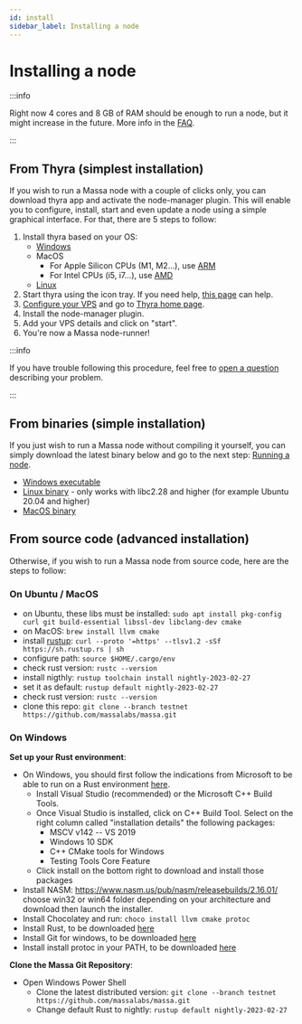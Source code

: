 ```yaml
---
id: install
sidebar_label: Installing a node
---
```


# Installing a node

:::info

Right now 4 cores and 8 GB of RAM should be enough to run a node, but it might increase in the future.
More info in the [FAQ](./faq.mdx).

:::

## From Thyra (simplest installation)

If you wish to run a Massa node with a couple of clicks only, you can download thyra app and activate the node-manager
plugin. This will enable you to configure, install, start and even update a node using a simple graphical interface.
For that, there are 5 steps to follow:

1. Install thyra based on your OS:
    - [Windows](https://github.com/massalabs/thyra/releases/latest/download/thyra-installer_windows_amd64.exe)
    - MacOS
        - For Apple Silicon CPUs (M1, M2...), use
        [ARM](https://github.com/massalabs/thyra/releases/latest/download/thyra-installer_darwin_arm64.tar.gz)
        - For Intel CPUs (i5, i7...), use
        [AMD](https://github.com/massalabs/thyra/releases/latest/download/thyra-installer_darwin_amd64.tar.gz)
    - [Linux](https://github.com/massalabs/thyra/releases/latest/download/thyra-installer_linux_amd64.tar.gz)
2. Start thyra using the icon tray. If you need help,
[this page](https://github.com/massalabs/thyra/blob/main/INSTALLATION.md) can help.
3. [Configure your VPS](https://github.com/massalabs/thyra-node-manager-plugin/wiki) and go to
[Thyra home page](https://my.massa/thyra/home/).
4. Install the node-manager plugin.
5. Add your VPS details and click on "start".
6. You're now a Massa node-runner!

:::info

If you have trouble following this procedure, feel free to
[open a question](https://github.com/massalabs/thyra/issues/new) describing your problem.

:::

## From binaries (simple installation)

If you just wish to run a Massa node without compiling it yourself, you can simply download the latest binary below and
go to the next step: [Running a node](./run.mdx).

- [Windows executable](https://github.com/massalabs/massa/releases/download/TEST.22.1/massa_TEST.22.1_release_windows.zip)
- [Linux binary](https://github.com/massalabs/massa/releases/download/TEST.22.1/massa_TEST.22.1_release_linux.tar.gz) - 
only works with libc2.28 and higher (for example Ubuntu 20.04 and higher)
- [MacOS binary](https://github.com/massalabs/massa/releases/download/TEST.22.1/massa_TEST.22.1_release_macos.tar.gz)

## From source code (advanced installation)

Otherwise, if you wish to run a Massa node from source code, here are the steps to follow:

### On Ubuntu / MacOS

- on Ubuntu, these libs must be installed: ```sudo apt install pkg-config curl git build-essential libssl-dev libclang-dev cmake```
- on MacOS: ```brew install llvm cmake```
- install [rustup](https://www.rust-lang.org/tools/install): ```curl --proto '=https' --tlsv1.2 -sSf https://sh.rustup.rs | sh```
- configure path: ```source $HOME/.cargo/env```
- check rust version: ```rustc --version```
- install nigthly: ```rustup toolchain install nightly-2023-02-27```
- set it as default: ```rustup default nightly-2023-02-27```
- check rust version: ```rustc --version```
- clone this repo: ```git clone --branch testnet https://github.com/massalabs/massa.git```

### On Windows

**Set up your Rust environment**:
- On Windows, you should first follow the indications from Microsoft to be able to run on a Rust environment [here](https://docs.microsoft.com/en-gb/windows/dev-environment/rust/setup).
    - Install Visual Studio (recommended) or the Microsoft C++ Build Tools.
    - Once Visual Studio is installed, click on C++ Build Tool. Select on the right column called "installation details" the following packages:
        - MSCV v142 -- VS 2019
        - Windows 10 SDK
        - C++ CMake tools for Windows
        - Testing Tools Core Feature
    - Click install on the bottom right to download and install those packages
- Install NASM: https://www.nasm.us/pub/nasm/releasebuilds/2.16.01/ choose win32 or win64 folder depending on your architecture and download then launch the installer.
- Install Chocolatey and run: ```choco install llvm cmake protoc```
- Install Rust, to be downloaded [here](https://www.rust-lang.org/tools/install)
- Install Git for windows, to be downloaded [here](https://git-scm.com/download/win)
- Install install protoc in your PATH, to be downloaded [here](https://github.com/protocolbuffers/protobuf/releases)

**Clone the Massa Git Repository**:
- Open Windows Power Shell
    - Clone the latest distributed version: ```git clone --branch testnet https://github.com/massalabs/massa.git```
    - Change default Rust to nightly: ```rustup default nightly-2023-02-27```
